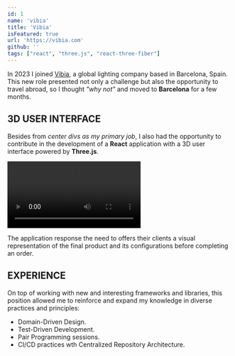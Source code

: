 ```yaml
---
id: 1
name: 'vibia'
title: 'Vibia'
isFeatured: true
url: 'https://vibia.com'
github: ''
tags: ["react", "three.js", "react-three-fiber"]
---
```


In 2023 I joined [Vibia](https://vibia.com), a global lighting company based in Barcelona, Spain. This new role presented not only a challenge but also the opportunity to travel abroad, so I thought _"why not"_ and moved to __Barcelona__ for a few months.

## 3D USER INTERFACE

Besides from _center divs as my primary job_, I also had the opportunity to contribute in the development of a __React__ application with a 3D user interface powered by __Three.js__.

<video controlslist="nodownload noplaybackrate" controls disablepictureinpicture autoplay>
    <source src='/projects/vibia/video.mp4' type="video/mp4" />
</video>

The application response the need to offers their clients a visual representation of the final product and its configurations before completing an order.

## EXPERIENCE

On top of working with new and interesting frameworks and libraries, this position allowed me to reinforce and expand my knowledge in diverse practices and principles:

+ Domain-Driven Design.
+ Test-Driven Development.
+ Pair Programming sessions.
+ CI/CD practices wth Centralized Repository Architecture.